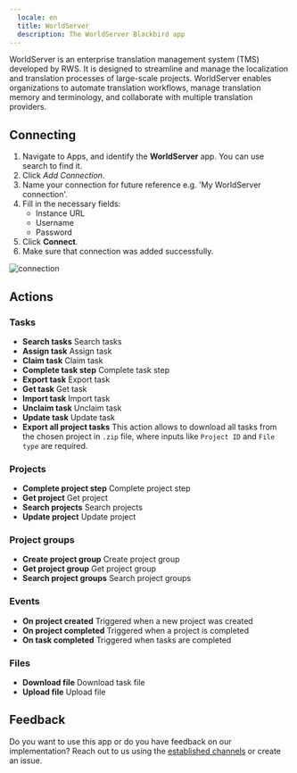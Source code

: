 ```yaml
---
  locale: en
  title: WorldServer
  description: The WorldServer Blackbird app
---
```


<LinkCard title="View on Github" target="_blank" href="https://github.com/bb-io/WorldServer" icon="github" />

WorldServer is an enterprise translation management system (TMS) developed by RWS. It is designed to streamline and manage the localization and translation processes of large-scale projects. WorldServer enables organizations to automate translation workflows, manage translation memory and terminology, and collaborate with multiple translation providers.

## Connecting

1. Navigate to Apps, and identify the **WorldServer** app. You can use search to find it.
2. Click _Add Connection_.
3. Name your connection for future reference e.g. 'My WorldServer connection'.
4. Fill in the necessary fields: 
	- Instance URL
	- Username
	- Password
5. Click **Connect**.
6. Make sure that connection was added successfully.

![connection](https://raw.githubusercontent.com/bb-io/WorldServer/develop/./image/README/connecting.png)

## Actions

### Tasks

- **Search tasks** Search tasks
- **Assign task** Assign task
- **Claim task** Claim task
- **Complete task step** Complete task step
- **Export task** Export task
- **Get task** Get task
- **Import task** Import task
- **Unclaim task** Unclaim task
- **Update task** Update task
- **Export all project tasks** This action allows to download all tasks from the chosen project in `.zip` file, where inputs like `Project ID` and `File type` are required.

### Projects

- **Complete project step** Complete project step
- **Get project** Get project
- **Search projects** Search projects
- **Update project** Update project

### Project groups

- **Create project group** Create project group
- **Get project group** Get project group
- **Search project groups** Search project groups

### Events
- **On project created**  Triggered when a new project was created
- **On project completed** Triggered when a project is completed
- **On task completed** Triggered when tasks are completed

### Files

- **Download file** Download task file
- **Upload file** Upload file

## Feedback

Do you want to use this app or do you have feedback on our implementation? Reach out to us using the [established channels](https://www.blackbird.io/) or create an issue.

